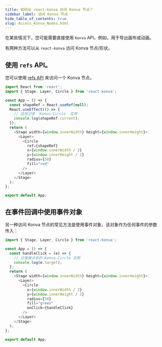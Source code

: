 ```yaml
---
title: 如何从 react-konva 访问 Konva 节点？
sidebar_label: 访问 Konva 节点
hide_table_of_contents: true
slug: Access_Konva_Nodes.html
---
```


在某些情况下，您可能需要直接使用 `Konva` API。例如，用于导出画布或动画。

有两种方法可以从 `react-konva` 访问 Konva 节点/形状。

## 使用 `refs` API。

您可以使用 [refs API](https://reactjs.org/docs/refs-and-the-dom.html) 来访问一个 Konva 节点。

```js live react
import React from 'react';
import { Stage, Layer, Circle } from 'react-konva';

const App = () => {
  const shapeRef = React.useRef(null);
  React.useEffect(() => {
    // 这将记录 `Konva.Circle` 实例
    console.log(shapeRef.current);
  });
  return (
    <Stage width={window.innerWidth} height={window.innerHeight}>
      <Layer>
        <Circle
          ref={shapeRef}
          x={window.innerWidth / 2}
          y={window.innerHeight / 2}
          radius={50}
          fill="red"
        />
      </Layer>
    </Stage>
  );
};

export default App;
```

## 在事件回调中使用事件对象

另一种访问 Konva 节点的常见方法是使用事件对象，该对象作为任何事件的参数传入：

```js live react
import { Stage, Layer, Circle } from 'react-konva';

const App = () => {
  const handleClick = (e) => {
    // 记录被点击的 Konva.Circle 实例
    console.log(e.target);
  };
  return (
    <Stage width={window.innerWidth} height={window.innerHeight}>
      <Layer>
        <Circle
          x={window.innerWidth / 2}
          y={window.innerHeight / 2}
          radius={50}
          fill="green"
          onClick={handleClick}
        />
      </Layer>
    </Stage>
  );
};

export default App;
```